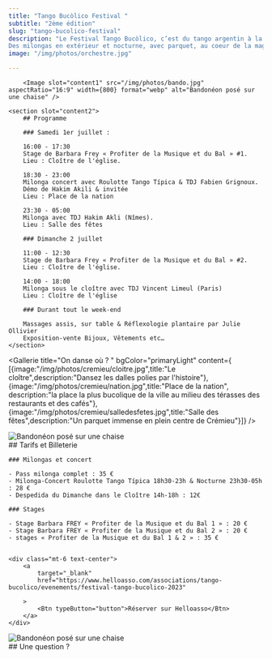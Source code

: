 ```yaml
---
title: "Tango Bucòlico Festival "
subtitle: "2ème édition"
slug: "tango-bucolico-festival"
description: "Le Festival Tango Bucòlico, c’est du tango argentin à la campagne, à 45mn de Lyon !
Des milongas en extérieur et nocturne, avec parquet, au coeur de la magnifique cité médiévale de Crémieu (38), et la musique vivante mise à l’honneur pour la milonga du samedi soir. "
image: "/img/photos/orchestre.jpg"

---
```






<TextWithImage order="imageText">


        <Image slot="content1" src="/img/photos/bando.jpg" aspectRatio="16:9" width={800} format="webp" alt="Bandonéon posé sur une chaise" />

    <section slot="content2">
        ## Programme

        ### Samedi 1er juillet :

        16:00 - 17:30
        Stage de Barbara Frey « Profiter de la Musique et du Bal » #1.  
        Lieu : Cloître de l'église.

        18:30 - 23:00
        Milonga concert avec Roulotte Tango Típica & TDJ Fabien Grignoux.
        Démo de Hakim Akili & invitée  
        Lieu : Place de la nation

        23:30 - 05:00
        Milonga avec TDJ Hakim Akli (Nîmes).  
        Lieu : Salle des fêtes

        ### Dimanche 2 juillet

        11:00 - 12:30
        Stage de Barbara Frey « Profiter de la Musique et du Bal » #2.  
        Lieu : Cloître de l'église.

        14:00 - 18:00
        Milonga sous le cloître avec TDJ Vincent Limeul (Paris)
        Lieu : Cloître de l'église

        ### Durant tout le week-end

        Massages assis, sur table & Réflexologie plantaire par Julie Ollivier  
        Exposition-vente Bijoux, Vêtements etc…
    </section>

</TextWithImage>

<Gallerie title="On danse où ? " bgColor="primaryLight" content={ [{image:"/img/photos/cremieu/cloitre.jpg",title:"Le cloître",description:"Dansez les dalles polies par l'histoire"},{image:"/img/photos/cremieu/nation.jpg",title:"Place de la nation", description:"la place la plus bucolique de la ville au milieu des térasses des restaurants et des cafés"},{image:"/img/photos/cremieu/salledesfetes.jpg",title:"Salle des fêtes",description:"Un parquet immense en plein centre de Crémieu"}]} />

<section>
    <div class="my-16 container mx-4 mx-auto grid grid-cols-1 gap-8 mt-8 xl:mt-16 md:grid-cols-2 xl:grid-cols-5">
        <Person title="Roulotte Tango" image="/img/photos/festival/roulotte.jpg" content="Orchestre du samedi soir" location="" />
        <Person title="TDJ Hakim Akli" image="/img/photos/festival/hakim.jpg" content="DJ du samedi soir et démonstration" location="Paris" />
        <Person title="Barbara Frey" image="/img/photos/festival/barbarafrey.jpg" content="Stages samedi et dimanche" location="Lyon" />
        <Person title="TDJ Vincent Limeul" image="/img/photos/festival/limeul.jpg" content="DJ du dimanche après-midi" location="Paris" />
        <Person title="TDJ Fabien Grignoux" image="/img/photos/festival/fabien.jpg" content="Ouvre le bal le samedi soir" location="Lyon / Crémieu" />
    </div>
</section>


<TextWithImage order="textImage" bgcolor="backgroundDarker">
<Image slot="content2" src="/img/photos/abrazo.jpg" aspectRatio="16:9" width={800} format="webp" alt="Bandonéon posé sur une chaise" />

<section>
    <div class="grid grid-cols-1 gap-8 mt-8 xl:mt-16 md:grid-cols-2 xl:grid-cols-4">
        <Person title="Roulotte Tango" image="/img/photos/festival/roulotte.jpg" content="Orchestre du samedi soir" location="" />
        <Person title="TDJ Hakim Akli" image="/img/photos/festival/hakim.jpg" content="S   amedi soir et démonstration" location="Paris" />
        <Person title="TDJ Vincent Limeul" image="/img/photos/festival/limeul.jpg" content="Dimanche après-midi" location="Paris" />
        <Person title="TDJ Fabien Grignoux" image="/img/photos/festival/fabien.jpg" content="Ouvre le bal le samedi soir" location="Lyon / Crémieu" />
    </div>
</section>

<section slot="content1">
    ## Tarifs et Billeterie

    ### Milongas et concert

    - Pass milonga complet : 35 €
    - Milonga-Concert Roulotte Tango Típica 18h30-23h & Nocturne 23h30-05h : 28 €
    - Despedida du Dimanche dans le Cloître 14h-18h : 12€

    ### Stages

    - Stage Barbara FREY « Profiter de la Musique et du Bal 1 » : 20 €
    - Stage Barbara FREY « Profiter de la Musique et du Bal 2 » : 20 €
    - stages « Profiter de la Musique et du Bal 1 & 2 » : 35 €


    <div class="mt-6 text-center">
        <a
            target="_blank"
            href="https://www.helloasso.com/associations/tango-bucolico/evenements/festival-tango-bucolico-2023"
            
        >
            <Btn typeButton="button">Réserver sur Helloasso</Btn>
        </a>
    </div>

</section>

</TextWithImage>




<TextWithImage order="imageText">
<Image slot="content1" src="/img/photos/pied4.jpg" aspectRatio="16:9" width={1000} format="webp" alt="Bandonéon posé sur une chaise" />

<section slot="content2">
## Une question ?
<ContactForm client:load />
</section>
</TextWithImage>

